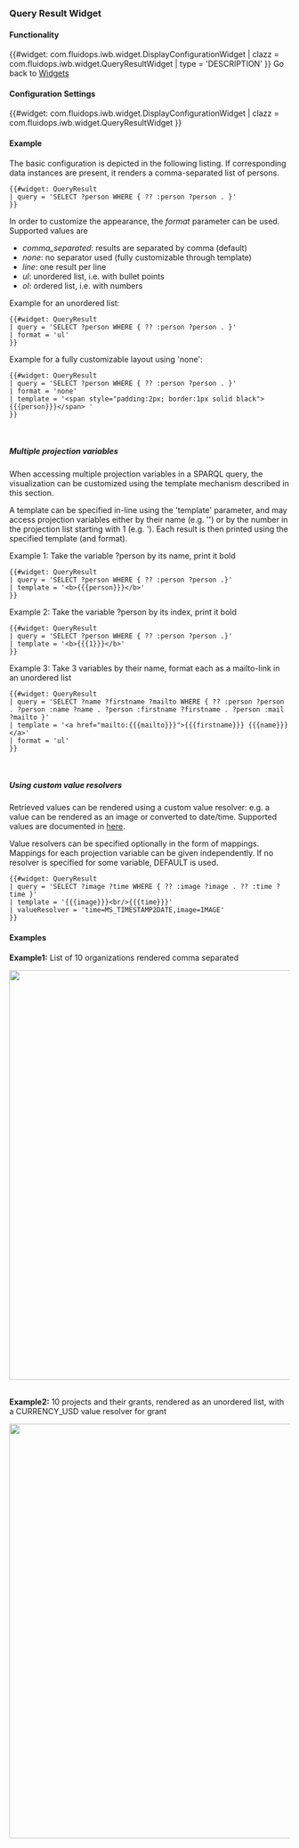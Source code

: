 === Query Result Widget ===

==== Functionality ====
{{#widget: com.fluidops.iwb.widget.DisplayConfigurationWidget
| clazz = com.fluidops.iwb.widget.QueryResultWidget
| type = 'DESCRIPTION'
}}
Go back to [[Help:Widgets | Widgets ]]

==== Configuration Settings ====

{{#widget: com.fluidops.iwb.widget.DisplayConfigurationWidget
| clazz = com.fluidops.iwb.widget.QueryResultWidget
}}

==== Example ====

The basic configuration is depicted in the following listing. If corresponding data instances are present, it renders a comma-separated list of persons.

<source>
{{#widget: QueryResult 
| query = 'SELECT ?person WHERE { ?? :person ?person . }'
}}
</source>

In order to customize the appearance, the ''format'' parameter can be used. Supported values are 

* ''comma_separated'': results are separated by comma (default)
* ''none'': no separator used (fully customizable through template)
* ''line'': one result per line
* ''ul'': unordered list, i.e. with bullet points
* ''ol'': ordered list, i.e. with numbers

Example for an unordered list:

<source>
{{#widget: QueryResult 
| query = 'SELECT ?person WHERE { ?? :person ?person . }'
| format = 'ul'
}}
</source>

Example for a fully customizable layout using 'none':

<source>
{{#widget: QueryResult 
| query = 'SELECT ?person WHERE { ?? :person ?person . }'
| format = 'none'
| template = '<span style="padding:2px; border:1px solid black">{{{person}}}</span> '
}}
</source>

<br/>

===== Multiple projection variables =====

When accessing multiple projection variables in a SPARQL query, the visualization can be customized using the template mechanism described in this section.

A template can be specified in-line using the 'template' parameter, and may access projection variables either by their name (e.g. '{{{MyProjectionVar}}}') or by the number in the projection list starting with 1 (e.g. '{{{1}}}). Each result is then printed using the specified template (and format).

Example 1: Take the variable ?person by its name, print it bold

<source>
{{#widget: QueryResult 
| query = 'SELECT ?person WHERE { ?? :person ?person .}'
| template = '<b>{{{person}}}</b>'
}}
</source>

Example 2: Take the variable ?person by its index, print it bold

<source>
{{#widget: QueryResult 
| query = 'SELECT ?person WHERE { ?? :person ?person .}'
| template = '<b>{{{1}}}</b>'
}}
</source>

Example 3: Take 3 variables by their name, format each as a mailto-link in an unordered list

<source>
{{#widget: QueryResult 
| query = 'SELECT ?name ?firstname ?mailto WHERE { ?? :person ?person . ?person :name ?name . ?person :firstname ?firstname . ?person :mail ?mailto }'
| template = '<a href="mailto:{{{mailto}}}">{{{firstname}}} {{{name}}}</a>'
| format = 'ul'
}}
</source>



<br/>

===== Using custom value resolvers =====

Retrieved values can be rendered using a custom value resolver: e.g. a value can be rendered as an image or converted to date/time. Supported values are documented in [[Help:ValueResolvers| here]].

Value resolvers can be specified optionally in the form of mappings. Mappings for each projection variable can be given independently. If no resolver is specified for some variable, DEFAULT is used.

<source>
{{#widget: QueryResult 
| query = 'SELECT ?image ?time WHERE { ?? :image ?image . ?? :time ?time }'
| template = '{{{image}}}<br/>{{{time}}}'
| valueResolver = 'time=MS_TIMESTAMP2DATE,image=IMAGE'
}}
</source>


==== Examples ====

'''Example1:''' List of 10 organizations rendered comma separated

<img src="../images/help/QueryResultExample1.png" width="736px" />

<br/>

'''Example2:''' 10 projects and their grants, rendered as an unordered list, with a CURRENCY_USD value resolver for grant

<img src="../images/help/QueryResultExample2.png" width="745px" />
